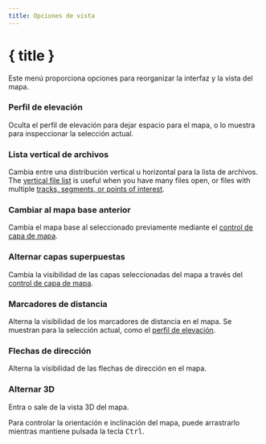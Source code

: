 ```yaml
---
title: Opciones de vista
---
```


<script lang="ts">
</script>

# { title }

Este menú proporciona opciones para reorganizar la interfaz y la vista del mapa.

### <MountainSnow size="16" class="inline-block" style="margin-bottom: 2px" /> Perfil de elevación

Oculta el perfil de elevación para dejar espacio para el mapa, o lo muestra para inspeccionar la selección actual.

### <GalleryVertical size="16" class="inline-block" style="margin-bottom: 2px" /> Lista vertical de archivos

Cambia entre una distribución vertical u horizontal para la lista de archivos.
The [vertical file list](../files-and-stats) is useful when you have many files open, or files with multiple [tracks, segments, or points of interest](../gpx).

### <Map size="16" class="inline-block" style="margin-bottom: 2px" /> Cambiar al mapa base anterior

Cambia el mapa base al seleccionado previamente mediante el [control de capa de mapa](../map-controls).

### <Layers2 size="16" class="inline-block" style="margin-bottom: 2px" /> Alternar capas superpuestas

Cambia la visibilidad de las capas seleccionadas del mapa a través del [control de capa de mapa](../map-controls).

### <Coins size="16" class="inline-block" style="margin-bottom: 2px" /> Marcadores de distancia

Alterna la visibilidad de los marcadores de distancia en el mapa.
Se muestran para la selección actual, como el [perfil de elevación](../files-and-stats).

### <Milestone size="16" class="inline-block" style="margin-bottom: 2px" /> Flechas de dirección

Alterna la visibilidad de las flechas de dirección en el mapa.

### <Box size="16" class="inline-block" style="margin-bottom: 2px" /> Alternar 3D

Entra o sale de la vista 3D del mapa.

<DocsNote>

Para controlar la orientación e inclinación del mapa, puede arrastrarlo mientras mantiene pulsada la tecla <kbd>Ctrl</kbd>.

</DocsNote>
